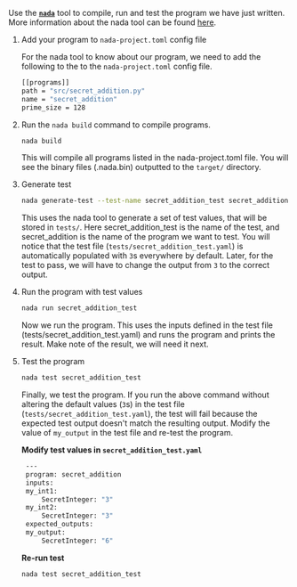 Use the <strong>[`nada`](/nada)</strong> tool to compile, run and test the program we have just written. More information about the nada tool can be found [here](https://docs.nillion.com/nada).

1. Add your program to `nada-project.toml` config file

   For the nada tool to know about our program, we need to add the following to the to the `nada-project.toml` config file.
   ```bash
   [[programs]]
   path = "src/secret_addition.py"
   name = "secret_addition"
   prime_size = 128
   ```

2. Run the `nada build` command to compile programs.
   ```bash
   nada build
   ```

   This will compile all programs listed in the nada-project.toml file. You will see the binary files (.nada.bin) outputted to the `target/` directory.

3. Generate test
   ```bash
   nada generate-test --test-name secret_addition_test secret_addition
   ```

   This uses the nada tool to generate a set of test values, that will be stored in `tests/`. Here secret_addition_test is the name of the test, and secret_addition is the name of the program we want to test. You will notice that the test file (`tests/secret_addition_test.yaml`) is automatically populated with `3`s everywhere by default. Later, for the test to pass, we will have to change the output from `3` to the correct output.

4. Run the program with test values
   ```bash
   nada run secret_addition_test
   ```
   
   Now we run the program. This uses the inputs defined in the test file (tests/secret_addition_test.yaml) and runs the program and prints the result. Make note of the result, we will need it next.

5. Test the program
   ```bash
   nada test secret_addition_test
   ```
   
   Finally, we test the program. If you run the above command without altering the default values (`3`s) in the test file (`tests/secret_addition_test.yaml`), the test will fail because the expected test output doesn't match the resulting output. Modify the value of `my_output` in the test file and re-test the program.

    <strong>Modify test values in `secret_addition_test.yaml`</strong>
   ```bash
    ---
    program: secret_addition
    inputs:
    my_int1:
        SecretInteger: "3"
    my_int2:
        SecretInteger: "3"
    expected_outputs:
    my_output:
        SecretInteger: "6"
   ```

   <strong>Re-run test</strong>

   ```bash
   nada test secret_addition_test
   ```